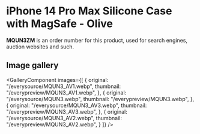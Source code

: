 
# iPhone 14 Pro Max Silicone Case with MagSafe - Olive

<Callout type='info' emoji='👉🏻'>**MQUN3ZM** is an order number for this product, used for search engines, auction websites and such.</Callout>

## Image gallery

<GalleryComponent
    images={[
      {
        original: "/everysource/MQUN3_AV1.webp",
        thumbnail: "/everypreview/MQUN3_AV1.webp",
      },
      {
        original: "/everysource/MQUN3.webp",
        thumbnail: "/everypreview/MQUN3.webp",
      },
      {
        original: "/everysource/MQUN3_AV3.webp",
        thumbnail: "/everypreview/MQUN3_AV3.webp",
      },
      {
        original: "/everysource/MQUN3_AV2.webp",
        thumbnail: "/everypreview/MQUN3_AV2.webp",
      }
    ]}
  />
